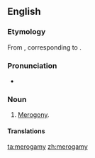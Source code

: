 ==English==

===Etymology===
From {{etyl|fr|en}} {{term|mérogamie|lang=fr}}, corresponding to {{confix|mero|gamy}}.

===Pronunciation===
* {{IPA|/mɪˈɹɒɡəmi/}}

===Noun===
{{en-noun|-}}

# {{context|biology}} [[merogony|Merogony]].

====Translations====
{{trans-see|merogony}}

[[ta:merogamy]]
[[zh:merogamy]]